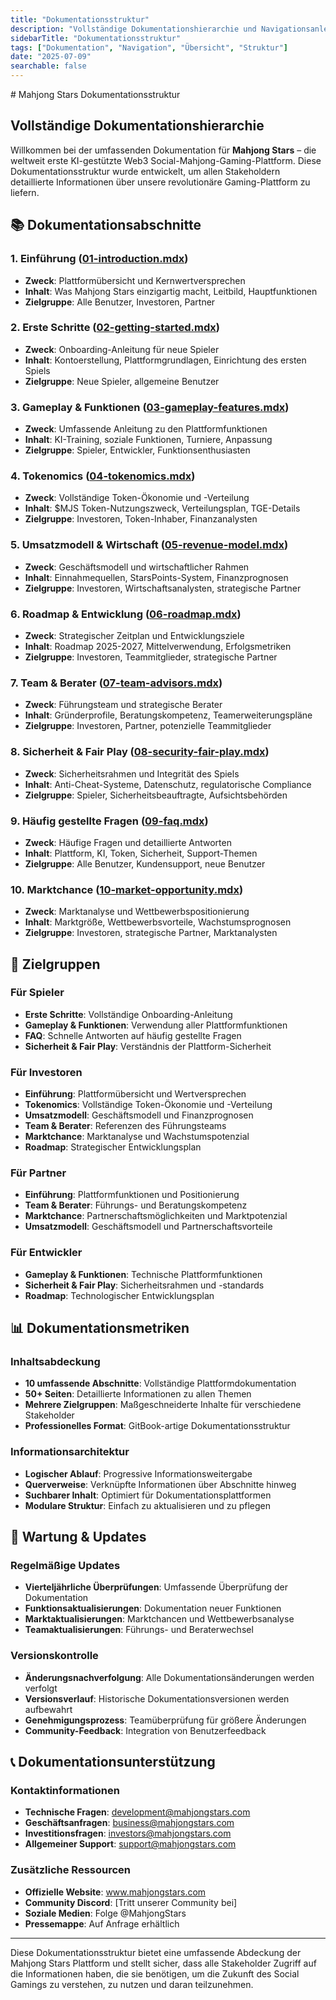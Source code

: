 ```yaml
---
title: "Dokumentationsstruktur"
description: "Vollständige Dokumentationshierarchie und Navigationsanleitung für die Mahjong Stars Plattform"
sidebarTitle: "Dokumentationsstruktur"
tags: ["Dokumentation", "Navigation", "Übersicht", "Struktur"]
date: "2025-07-09"
searchable: false
---
```

<div data-pagefind-ignore>
# Mahjong Stars Dokumentationsstruktur

## Vollständige Dokumentationshierarchie

Willkommen bei der umfassenden Dokumentation für **Mahjong Stars** – die weltweit erste KI-gestützte Web3 Social-Mahjong-Gaming-Plattform. Diese Dokumentationsstruktur wurde entwickelt, um allen Stakeholdern detaillierte Informationen über unsere revolutionäre Gaming-Plattform zu liefern.

## 📚 Dokumentationsabschnitte

### 1. Einführung ([01-introduction.mdx](./01-introduction.mdx))
- **Zweck**: Plattformübersicht und Kernwertversprechen
- **Inhalt**: Was Mahjong Stars einzigartig macht, Leitbild, Hauptfunktionen
- **Zielgruppe**: Alle Benutzer, Investoren, Partner

### 2. Erste Schritte ([02-getting-started.mdx](./02-getting-started.mdx))
- **Zweck**: Onboarding-Anleitung für neue Spieler
- **Inhalt**: Kontoerstellung, Plattformgrundlagen, Einrichtung des ersten Spiels
- **Zielgruppe**: Neue Spieler, allgemeine Benutzer

### 3. Gameplay & Funktionen ([03-gameplay-features.mdx](./03-gameplay-features.mdx))
- **Zweck**: Umfassende Anleitung zu den Plattformfunktionen
- **Inhalt**: KI-Training, soziale Funktionen, Turniere, Anpassung
- **Zielgruppe**: Spieler, Entwickler, Funktionsenthusiasten

### 4. Tokenomics ([04-tokenomics.mdx](./04-tokenomics.mdx))
- **Zweck**: Vollständige Token-Ökonomie und -Verteilung
- **Inhalt**: $MJS Token-Nutzungszweck, Verteilungsplan, TGE-Details
- **Zielgruppe**: Investoren, Token-Inhaber, Finanzanalysten

### 5. Umsatzmodell & Wirtschaft ([05-revenue-model.mdx](./05-revenue-model.mdx))
- **Zweck**: Geschäftsmodell und wirtschaftlicher Rahmen
- **Inhalt**: Einnahmequellen, StarsPoints-System, Finanzprognosen
- **Zielgruppe**: Investoren, Wirtschaftsanalysten, strategische Partner

### 6. Roadmap & Entwicklung ([06-roadmap.mdx](./06-roadmap.mdx))
- **Zweck**: Strategischer Zeitplan und Entwicklungsziele
- **Inhalt**: Roadmap 2025-2027, Mittelverwendung, Erfolgsmetriken
- **Zielgruppe**: Investoren, Teammitglieder, strategische Partner

### 7. Team & Berater ([07-team-advisors.mdx](./07-team-advisors.mdx))
- **Zweck**: Führungsteam und strategische Berater
- **Inhalt**: Gründerprofile, Beratungskompetenz, Teamerweiterungspläne
- **Zielgruppe**: Investoren, Partner, potenzielle Teammitglieder

### 8. Sicherheit & Fair Play ([08-security-fair-play.mdx](./08-security-fair-play.mdx))
- **Zweck**: Sicherheitsrahmen und Integrität des Spiels
- **Inhalt**: Anti-Cheat-Systeme, Datenschutz, regulatorische Compliance
- **Zielgruppe**: Spieler, Sicherheitsbeauftragte, Aufsichtsbehörden

### 9. Häufig gestellte Fragen ([09-faq.mdx](./09-faq.mdx))
- **Zweck**: Häufige Fragen und detaillierte Antworten
- **Inhalt**: Plattform, KI, Token, Sicherheit, Support-Themen
- **Zielgruppe**: Alle Benutzer, Kundensupport, neue Benutzer

### 10. Marktchance ([10-market-opportunity.mdx](./10-market-opportunity.mdx))
- **Zweck**: Marktanalyse und Wettbewerbspositionierung
- **Inhalt**: Marktgröße, Wettbewerbsvorteile, Wachstumsprognosen
- **Zielgruppe**: Investoren, strategische Partner, Marktanalysten

## 🎯 Zielgruppen

### Für Spieler
- **Erste Schritte**: Vollständige Onboarding-Anleitung
- **Gameplay & Funktionen**: Verwendung aller Plattformfunktionen
- **FAQ**: Schnelle Antworten auf häufig gestellte Fragen
- **Sicherheit & Fair Play**: Verständnis der Plattform-Sicherheit

### Für Investoren
- **Einführung**: Plattformübersicht und Wertversprechen
- **Tokenomics**: Vollständige Token-Ökonomie und -Verteilung
- **Umsatzmodell**: Geschäftsmodell und Finanzprognosen
- **Team & Berater**: Referenzen des Führungsteams
- **Marktchance**: Marktanalyse und Wachstumspotenzial
- **Roadmap**: Strategischer Entwicklungsplan

### Für Partner
- **Einführung**: Plattformfunktionen und Positionierung
- **Team & Berater**: Führungs- und Beratungskompetenz
- **Marktchance**: Partnerschaftsmöglichkeiten und Marktpotenzial
- **Umsatzmodell**: Geschäftsmodell und Partnerschaftsvorteile

### Für Entwickler
- **Gameplay & Funktionen**: Technische Plattformfunktionen
- **Sicherheit & Fair Play**: Sicherheitsrahmen und -standards
- **Roadmap**: Technologischer Entwicklungsplan

## 📊 Dokumentationsmetriken

### Inhaltsabdeckung
- **10 umfassende Abschnitte**: Vollständige Plattformdokumentation
- **50+ Seiten**: Detaillierte Informationen zu allen Themen
- **Mehrere Zielgruppen**: Maßgeschneiderte Inhalte für verschiedene Stakeholder
- **Professionelles Format**: GitBook-artige Dokumentationsstruktur

### Informationsarchitektur
- **Logischer Ablauf**: Progressive Informationsweitergabe
- **Querverweise**: Verknüpfte Informationen über Abschnitte hinweg
- **Suchbarer Inhalt**: Optimiert für Dokumentationsplattformen
- **Modulare Struktur**: Einfach zu aktualisieren und zu pflegen

## 🔄 Wartung & Updates

### Regelmäßige Updates
- **Vierteljährliche Überprüfungen**: Umfassende Überprüfung der Dokumentation
- **Funktionsaktualisierungen**: Dokumentation neuer Funktionen
- **Marktaktualisierungen**: Marktchancen und Wettbewerbsanalyse
- **Teamaktualisierungen**: Führungs- und Beraterwechsel

### Versionskontrolle
- **Änderungsnachverfolgung**: Alle Dokumentationsänderungen werden verfolgt
- **Versionsverlauf**: Historische Dokumentationsversionen werden aufbewahrt
- **Genehmigungsprozess**: Teamüberprüfung für größere Änderungen
- **Community-Feedback**: Integration von Benutzerfeedback

## 📞 Dokumentationsunterstützung

### Kontaktinformationen
- **Technische Fragen**: development@mahjongstars.com
- **Geschäftsanfragen**: business@mahjongstars.com
- **Investitionsfragen**: investors@mahjongstars.com
- **Allgemeiner Support**: support@mahjongstars.com

### Zusätzliche Ressourcen
- **Offizielle Website**: www.mahjongstars.com
- **Community Discord**: [Tritt unserer Community bei]
- **Soziale Medien**: Folge @MahjongStars
- **Pressemappe**: Auf Anfrage erhältlich

---

Diese Dokumentationsstruktur bietet eine umfassende Abdeckung der Mahjong Stars Plattform und stellt sicher, dass alle Stakeholder Zugriff auf die Informationen haben, die sie benötigen, um die Zukunft des Social Gamings zu verstehen, zu nutzen und daran teilzunehmen.
</div>